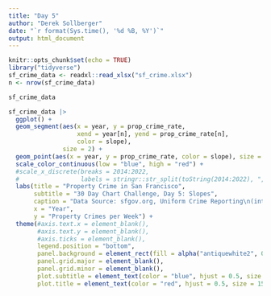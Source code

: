 ```yaml
---
title: "Day 5"
author: "Derek Sollberger"
date: "`r format(Sys.time(), '%d %B, %Y')`"
output: html_document
---
```


```r
knitr::opts_chunk$set(echo = TRUE)
library("tidyverse")
sf_crime_data <- readxl::read_xlsx("sf_crime.xlsx")
n <- nrow(sf_crime_data)
```

```r
sf_crime_data
```


```r
sf_crime_data |>
  ggplot() +
  geom_segment(aes(x = year, y = prop_crime_rate,
                   xend = year[n], yend = prop_crime_rate[n],
                   color = slope),
               size = 2) +
  geom_point(aes(x = year, y = prop_crime_rate, color = slope), size = 6) +
  scale_color_continuous(low = "blue", high = "red") +
  #scale_x_discrete(breaks = 2014:2022,
  #                 labels = stringr::str_split(toString(2014:2022), ", ")) +
  labs(title = "Property Crime in San Francisco",
       subtitle = "30 Day Chart Challenge, Day 5: Slopes",
       caption = "Data Source: sfgov.org, Uniform Crime Reporting\n(intentionally bad graph)",
       x = "Year",
       y = "Property Crimes per Week") +
  theme(#axis.text.x = element_blank(),
        #axis.text.y = element_blank(),
        #axis.ticks = element_blank(),
        legend.position = "bottom",
        panel.background = element_rect(fill = alpha("antiquewhite2", 0.5)),
        panel.grid.major = element_blank(),
        panel.grid.minor = element_blank(),
        plot.subtitle = element_text(color = "blue", hjust = 0.5, size = 10),
        plot.title = element_text(color = "red", hjust = 0.5, size = 15))
```

